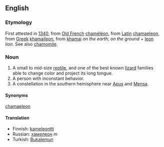 ==English==
===Etymology===
First attested in [[w:1340|1340]], from [[Old French]] [[chaméléon]], from [[Latin]] [[chamaeleon]], from [[Greek]] [[khamaileon]], from [[khamai]] ''on the earth; on the ground'' + [[leon]] ''lion''. See also [[chamomile]].
===Noun===
#A small to mid-size [[reptile]], and one of the best known [[lizard]] families able to change color and project its long tongue.
#A person with inconstant behavior.
#A constellation in the southern hemisphere near [[Apus]] and [[Mensa]].
====Synonyms====
[[chamaeleon]]
====Translation====
*Finnish: [[kameleontti]]
*Russian: [[хамелеон]] ''m'' 
*Turkish: [[Bukalemun]]
